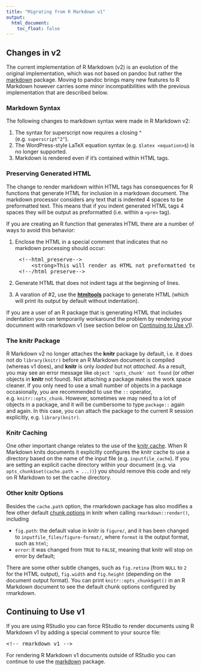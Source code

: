 ```yaml
---
title: "Migrating from R Markdown v1"
output:
  html_document:
    toc_float: false
---
```


## Changes in v2

The current implementation of R Markdown (v2) is an evolution of the original implementation, which was not based on pandoc but rather the [markdown](https://github.com/rstudio/markdown) package.  Moving to pandoc brings many new features to R Markdown however carries some minor incompatibilities with the previous implementation that are described below.

### Markdown Syntax

The following changes to markdown syntax were made in R Markdown v2:

1. The syntax for superscript now requires a closing ^ (e.g. `superscript^2^`).
2. The WordPress-style LaTeX equation syntax (e.g. `$latex <equation>$`) is no longer supported.
3. Markdown is rendered even if it's contained within HTML tags.

### Preserving Generated HTML

The change to render markdown within HTML tags has consequences for R functions that generate HTML for inclusion in a markdown document. The markdown processor considers any text that is indented 4 spaces to be preformatted text. This means that if you indent generated HTML tags 4 spaces they will be output as preformatted (i.e. within a `<pre>` tag). 

If you are creating an R function that generates HTML there are a number of ways to avoid this behavior:

1. Enclose the HTML in a special comment that indicates that no markdown processing should occur:

<pre>
    &lt;!--html_preserve--&gt;
        &lt;strong&gt;This will render as HTML not preformatted text&lt;/strong&gt;
    &lt;!--/html_preserve--&gt;
</pre>

2. Generate HTML that does not indent tags at the beginning of lines.

3. A varation of \#2, use the [**htmltools**](http://cran.r-project.org/web/packages/htmltools/index.html) package to generate HTML (which
will print its output by default without indentation).

If you are a user of an R package that is generating HTML that includes indentation you can temporarily workaround the problem by rendering your documnent with rmarkdown v1 (see section below on [Continuing to Use v1]).

### The knitr Package

R Markdown v2 no longer attaches the **knitr** package by default, i.e. it does not do `library(knitr)` before an R Markdown document is compiled (whereas v1 does), and **knitr** is only _loaded_ but not _attached_. As a result, you may see an error message like `object 'opts_chunk' not found` (or other objects in **knitr** not found). Not attaching a package makes the work space cleaner. If you only need to use a small number of objects in a package occasionally, you are recommended to use the `::` operator, e.g. `knitr::opts_chunk`. However, sometimes we may need to a lot of objects in a package, and it will be cumbersome to type `package::` again and again. In this case, you can attach the package to the current R session explicitly, e.g. `library(knitr)`.

### Knitr Caching

One other important change relates to the use of the [knitr cache](http://yihui.name/knitr/demo/cache/). When R Markdown knits documents it explicitly configures the knitr cache to use a directory based on the name of the input file (e.g. `inputfile_cache`). If you are setting an explicit cache directory within your document (e.g. via `opts_chunk$set(cache.path = ...))`) you should remove this code and rely on R Markdown to set the cache directory.

### Other knitr Options

Besides the `cache.path` option, the rmarkdown package has also modifies a few other default [chunk options](http://yihui.name/knitr/options) in knitr when calling `rmarkdown::render()`, including

- `fig.path`: the default value in knitr is `figure/`, and it has been changed to `inputfile_files/figure-format/`, where `format` is the output format, such as `html`;
- `error`: it was changed from `TRUE` to `FALSE`, meaning that knitr will stop on error by default;

There are some other subtle changes, such as `fig.retina` (from `NULL` to `2` for the HTML output), `fig.width` and `fig.height` (depending on the document output format). You can print `knitr::opts_chunk$get()` in an R Markdown document to see the default chunk options configured by rmarkdown.

## Continuing to Use v1

If you are using RStudio you can force RStudio to render documents using R Markdown v1 by adding a special comment to your source file:

<pre>&lt;!-- rmarkdown v1 --&gt;</pre>

For rendering R Markdown v1 documents outside of RStudio you can continue to use the [markdown](https://github.com/rstudio/markdown) package.

